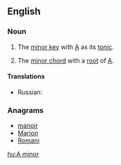 ==English==

===Noun===
{{en-noun|sg=[[A]] [[minor]]|-}}

# {{music}} The [[minor key]] with [[A]] as its [[tonic]].
# {{music}} The [[minor chord]] with a [[root]] of [[A]].

====Translations====
* Russian: {{t-|ru|ля минор|tr=lja minór}}

===Anagrams===
* [[manoir#English|manoir]]
* [[Marion#English|Marion]]
* [[Romani#English|Romani]]

[[hu:A minor]]